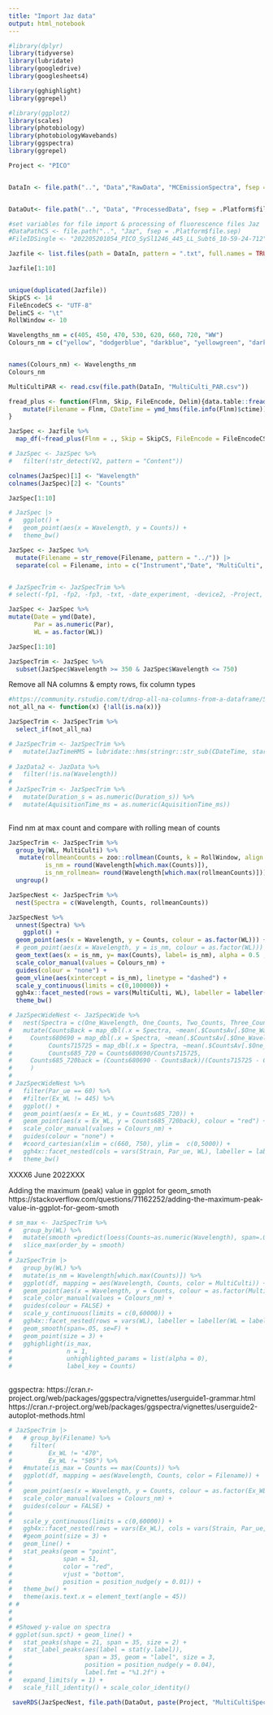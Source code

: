 ```yaml
---
title: "Import Jaz data"
output: html_notebook
---
```



```r
#library(dplyr) 
library(tidyverse)
library(lubridate)
library(googledrive)
library(googlesheets4)

library(gghighlight)
library(ggrepel)

#library(ggplot2)
library(scales)
library(photobiology)
library(photobiologyWavebands)
library(ggspectra)
library(ggrepel)
```


```r
Project <- "PICO"


DataIn <- file.path("..", "Data","RawData", "MCEmissionSpectra", fsep = .Platform$file.sep)


DataOut<- file.path("..", "Data", "ProcessedData", fsep = .Platform$file.sep)

#set variables for file import & processing of fluorescence files Jaz
#DataPathCS <- file.path("..", "Jaz", fsep = .Platform$file.sep)
#FileIDSingle <- "202205201054_PICO_SySl1246_445_LL_Subt6_10-59-24-712"

Jazfile <- list.files(path = DataIn, pattern = ".txt", full.names = TRUE)

Jazfile[1:10]


unique(duplicated(Jazfile))
SkipCS <- 14
FileEncodeCS <- "UTF-8"
DelimCS <- "\t"
RollWindow <- 10

```


```r
Wavelengths_nm = c(405, 450, 470, 530, 620, 660, 720, "WW")
Colours_nm = c("yellow", "dodgerblue", "darkblue", "yellowgreen", "darkgreen", "Red",  "darkorange", "black")


names(Colours_nm) <- Wavelengths_nm
Colours_nm
```


```r

MultiCultiPAR <- read.csv(file.path(DataIn, "MultiCulti_PAR.csv"))

```


```r

fread_plus <- function(Flnm, Skip, FileEncode, Delim){data.table::fread(file = Flnm, skip = Skip, encoding = FileEncode, sep = Delim, header = FALSE) %>%
    mutate(Filename = Flnm, CDateTime = ymd_hms(file.info(Flnm)$ctime))
}

JazSpec <- Jazfile %>%
  map_df(~fread_plus(Flnm = ., Skip = SkipCS, FileEncode = FileEncodeCS, Delim = DelimCS))

# JazSpec <- JazSpec %>%
#   filter(!str_detect(V2, pattern = "Content"))

colnames(JazSpec)[1] <- "Wavelength"
colnames(JazSpec)[2] <- "Counts"

JazSpec[1:10]

# JazSpec |>
#   ggplot() +
#   geom_point(aes(x = Wavelength, y = Counts)) +
#   theme_bw()

```


```r

JazSpec <- JazSpec %>% 
  mutate(Filename = str_remove(Filename, pattern = "../")) |>
  separate(col = Filename, into = c("Instrument","Date", "MultiCulti", "Par", "WL"), sep = "([\\/\\/\\_\\_\\_\\_\\_\\_\\.])", remove = FALSE)


# JazSpecTrim <- JazSpecTrim %>% 
# select(-fp1, -fp2, -fp3, -txt, -date_experiment, -device2, -Project, -CDateTime, -Subt, -subseconde)

JazSpec <- JazSpec %>% 
mutate(Date = ymd(Date),
       Par = as.numeric(Par),
       WL = as.factor(WL))

JazSpec[1:10]

```

```r

JazSpecTrim <- JazSpec %>% 
  subset(JazSpec$Wavelength >= 350 & JazSpec$Wavelength <= 750)

```


Remove all NA columns & empty rows, fix column types
```r

#https://community.rstudio.com/t/drop-all-na-columns-from-a-dataframe/5844/2
not_all_na <- function(x) {!all(is.na(x))}

JazSpecTrim <- JazSpecTrim %>%
  select_if(not_all_na)  

# JazSpecTrim <- JazSpecTrim %>%
#   mutate(JazTimeHMS = lubridate::hms(stringr::str_sub(CDateTime, start = 1L, end = 8L)), .after = CDateTime)
  
# JazData2 <- JazData %>%
#   filter(!is.na(Wavelength))
# 
# JazSpecTrim <- JazSpecTrim %>%
#   mutate(Duration_s = as.numeric(Duration_s)) %>% 
#   mutate(AquisitionTime_ms = as.numeric(AquisitionTime_ms))
  
```


Find nm at max count and compare with rolling mean of counts
```r

JazSpecTrim <- JazSpecTrim %>% 
  group_by(WL, MultiCulti) %>%
   mutate(rollmeanCounts = zoo::rollmean(Counts, k = RollWindow, align = "left", fill = NA),
          is_nm = round(Wavelength[which.max(Counts)]),
          is_nm_rollmean= round(Wavelength[which.max(rollmeanCounts)])) %>% 
  ungroup()


```


```r

JazSpecNest <- JazSpecTrim %>%
  nest(Spectra = c(Wavelength, Counts, rollmeanCounts))

```


```r

JazSpecNest %>%
  unnest(Spectra) %>%
    ggplot() +
  geom_point(aes(x = Wavelength, y = Counts, colour = as.factor(WL))) +
  # geom_point(aes(x = Wavelength, y = is_nm, colour = as.factor(WL))) +
  geom_text(aes(x = is_nm, y= max(Counts), label= is_nm), alpha = 0.5 ,hjust = 0.5, vjust=-0.5) +
  scale_color_manual(values = Colours_nm) +
  guides(colour = "none") +
  geom_vline(aes(xintercept = is_nm), linetype = "dashed") +
  scale_y_continuous(limits = c(0,100000)) +
  ggh4x::facet_nested(rows = vars(MultiCulti, WL), labeller = labeller(WL = label_both, Par = label_both, MultiCulti = label_both)) +
  theme_bw() 


```



```r
# JazSpecWideNest <- JazSpecWide %>%
#   nest(Spectra = c(One_Wavelength, One_Counts, Two_Counts, Three_Counts, Four_Counts, CountsAv, CountsMax, CountsMin)) %>%
#   mutate(CountsBack = map_dbl(.x = Spectra, ~mean(.$CountsAv[.$One_Wavelength > 740])),
#     Counts680690 = map_dbl(.x = Spectra, ~mean(.$CountsAv[.$One_Wavelength > 680 & .$One_Wavelength < 690])),
#          Counts715725 = map_dbl(.x = Spectra, ~mean(.$CountsAv[.$One_Wavelength > 715 & .$One_Wavelength < 725])),
#          Counts685_720 = Counts680690/Counts715725,
#     Counts685_720back = (Counts680690 - CountsBack)/(Counts715725 - CountsBack)
#     )
# 
# JazSpecWideNest %>%
#   filter(Par_ue == 60) %>%
#   #filter(Ex_WL != 445) %>%
#   ggplot() +
#   geom_point(aes(x = Ex_WL, y = Counts685_720)) +
#   geom_point(aes(x = Ex_WL, y = Counts685_720back), colour = "red") +
#   scale_color_manual(values = Colours_nm) +
#   guides(colour = "none") +
#   #coord_cartesian(xlim = c(660, 750), ylim =  c(0,5000)) +
#   ggh4x::facet_nested(cols = vars(Strain, Par_ue, WL), labeller = labeller(strain = label_value, Par_ue = label_both, WL = label_both))  +
#   theme_bw()
```

XXXX6 June 2022XXX


Adding the maximum (peak) value in ggplot for geom_smoth
https://stackoverflow.com/questions/71162252/adding-the-maximum-peak-value-in-ggplot-for-geom-smoth
```r

# sm_max <- JazSpecTrim %>% 
#   group_by(WL) %>%
#   mutate(smooth =predict(loess(Counts~as.numeric(Wavelength), span=.05))) %>%
#   slice_max(order_by = smooth)
# 
# JazSpecTrim |>
#   group_by(WL) %>%
#   mutate(is_nm = Wavelength[which.max(Counts)]) %>%
#   ggplot(df, mapping = aes(Wavelength, Counts, color = MultiCulti)) +
#   geom_point(aes(x = Wavelength, y = Counts, colour = as.factor(MultiCulti))) +
#   scale_color_manual(values = Colours_nm) +
#   guides(colour = FALSE) +
#   scale_y_continuous(limits = c(0,60000)) +
#   ggh4x::facet_nested(rows = vars(WL), labeller = labeller(WL = label_both, strain = label_value, Par = label_both, WL = label_both))  +
#   geom_smooth(span=.05, se=F) +
#   geom_point(size = 3) +
#   gghighlight(is_max,
#               n = 1,
#               unhighlighted_params = list(alpha = 0),
#               label_key = Counts)
  
```

ggspectra:
https://cran.r-project.org/web/packages/ggspectra/vignettes/userguide1-grammar.html
https://cran.r-project.org/web/packages/ggspectra/vignettes/userguide2-autoplot-methods.html
```r

# JazSpecTrim |> 
#   # group_by(Filename) %>%
#     filter(
#          Ex_WL != "470",
#          Ex_WL != "505") %>%
#   #mutate(is_max = Counts == max(Counts)) %>%
#   ggplot(df, mapping = aes(Wavelength, Counts, color = Filename)) +
# 
#   geom_point(aes(x = Wavelength, y = Counts, colour = as.factor(Ex_WL))) +
#   scale_color_manual(values = Colours_nm) +
#   guides(colour = FALSE) +
# 
#   scale_y_continuous(limits = c(0,60000)) +
#   ggh4x::facet_nested(rows = vars(Ex_WL), cols = vars(Strain, Par_ue, WL), labeller = labeller(Ex_WL = label_both, strain = label_value, Par_ue = label_both, WL = label_both))  +
#   #geom_point(size = 3) +
#   geom_line() +
#   stat_peaks(geom = "point",
#              span = 51,
#              color = "red",
#              vjust = "bottom",
#              position = position_nudge(y = 0.01)) +
#   theme_bw() +
#   theme(axis.text.x = element_text(angle = 45))
# # 
# 
# 
# #Showed y-value on spectra
# ggplot(sun.spct) + geom_line() + 
#   stat_peaks(shape = 21, span = 35, size = 2) + 
#   stat_label_peaks(aes(label = stat(y.label)),
#                    span = 35, geom = "label", size = 3,
#                    position = position_nudge(y = 0.04),
#                    label.fmt = "%1.2f") +
#   expand_limits(y = 1) +
#   scale_fill_identity() + scale_color_identity()

```


```r

 saveRDS(JazSpecNest, file.path(DataOut, paste(Project, "MultiCultiSpectra.Rds", sep = "_"), fsep = .Platform$file.sep))

```

